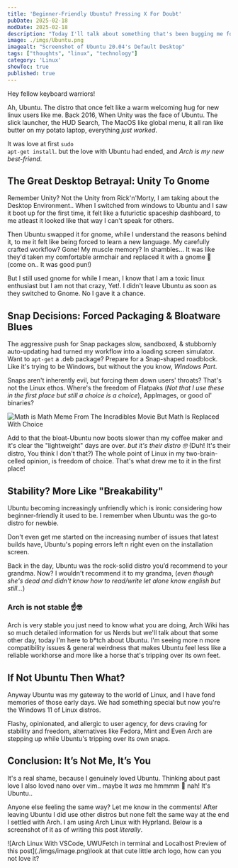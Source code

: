 ```yaml
---
title: 'Beginner-Friendly Ubuntu? Pressing X For Doubt'
pubDate: 2025-02-18
modDate: 2025-02-18
description: "Today I'll talk about something that's been bugging me for a while: Why I left ubuntu and switched to Arch. It's bit like that first love that slowly curdles into something... opposite of remantic."
image: ./imgs/Ubuntu.png
imagealt: "Screenshot of Ubuntu 20.04's Default Desktop"
tags: ["thoughts", "linux", "technology"]
category: 'Linux'
showToc: true
published: true
---
```

Hey fellow keyboard warriors! 

Ah, Ubuntu. The distro that once felt like a warm welcoming hug for new linux users like me. Back 2016, When Unity was the face of Ubuntu. The slick launcher, the HUD Search, The MacOS like global menu, it all ran like butter on my potato laptop, everything *just worked*.

It was love at first <code class="bg-gray-800 text-white py-1 px-2 rounded-md text-xs">sudo apt-get install</code>.
but the love with Ubuntu had ended, and *Arch is my new best-friend*.


## **The Great Desktop Betrayal: Unity To Gnome**

Remember Unity? Not the Unity from Rick'n'Morty, I am taking about the Desktop Environment.. When I switched from windows to Ubuntu and I saw it boot up for the first time, it felt like a futurictic spaceship dashboard, to me atleast it looked like that way I can't speak for others.

Then Ubuntu swapped it for gnome, while I understand the reasons behind it, to me it felt like being forced to learn a new language.
My carefully crafted workflow? Gone! My muscle memory? In shambles...  It was like they'd taken my comfortable armchair and replaced it with a gnome 👀 <span class="text-gray-500">(come on.. It was good pun!)</span>

But I still used gnome for while I mean, I know that I am a toxic linux enthusiast but I am not that crazy, <span class="text-gray-200">Yet!</span>. I didn't leave Ubuntu as soon as they switched to Gnome. No I gave it a chance.

## **Snap Decisions: Forced Packaging & Bloatware Blues**

The aggressive push for Snap packages slow, sandboxed, & stubbornly auto-updating had turned my workflow into a loading screen simulator.
Want to <code class="text-xs text-white bg-gray-800 py-1 px-2 rounded-md">apt-get</code> a .deb package? Prepare for a Snap-shaped roadblock.
Like it's trying to be Windows, but without the you know, *Windows Part*. 


Snaps aren't inherently evil, but forcing them down users' throats?
That's not the Linux ethos. Where's the freedom of Flatpaks (*<span class="text-sm text-gray-500">Not that I use these in the first place but still a choice is a choice</span>*), AppImages, or good ol' binaries? 

![Math is Math Meme From The Incradibles Movie But Math Is Replaced With Choice](./imgs/choice.png)

Add to that the bloat-Ubuntu now boots slower than my coffee maker and it's clear the "lightweight" days are over.
*but it's their distro 🤓* (<span class="text-gray-500 text-sm">Duh! It's their distro, You think I don't that?</span>) The whole point of Linux in my two-brain-celled opinion, is freedom of choice. That's what drew me to it in the first place!

## **Stability? More Like "Breakability"**
Ubuntu becoming increasingly unfriendly which is ironic considering how beginner-friendly it used to be. I remember when Ubuntu was the go-to distro for newbie.

Don't even get me started on the increasing number of issues that latest builds have, Ubuntu's poping errors left n right even on the installation screen.

Back in the day, Ubuntu was the rock-solid distro you’d recommend to your grandma. Now? I wouldn't recommend it to my grandma, 
(<span class="text-gray-500 text-sm">*even though she's dead and didn't know how to read/write let alone know english but still...*</span>)

### **Arch is not stable** ☝️🤓

Arch is very stable you just need to know what you are doing, Arch Wiki has so much detailed information for us Nerds but we'll talk about that some other day, today I'm here to b*tch about Ubuntu.
I'm seeing more n more compatibility issues & general weirdness that makes Ubuntu feel less like a reliable workhorse and more like a horse that's tripping over its own feet.

## **If Not Ubuntu Then What?**
Anyway Ubuntu was my gateway to the world of Linux, and I have fond memories of those early days.
We had something special but now you're the Windows 11 of Linux distros.

Flashy, opinionated, and allergic to user agency, for devs craving for stability and freedom, alternatives like Fedora, Mint and Even Arch are stepping up while Ubuntu's tripping over its own snaps.


## **Conclusion: It’s Not Me, It’s You**
It's a real shame, because I genuinely loved Ubuntu. Thinking about past love I also loved nano over vim.. maybe It *was* me hmmmm 🤔 nah! It's Ubuntu..

Anyone else feeling the same way? Let me know in the comments! After leaving Ubuntu I did use other distros but none felt the same way at the end I settled with Arch. I am using Arch Linux with Hyprland. Below is a screenshot of it as of writing this post *literally*.
<div data-aos="fade" data-aos-duration="2000" class="flex flex-col justify-center items-center w-full text-sm">![Arch Linux With VSCode, UWUFetch in terminal and Localhost Preview of this post](./imgs/image.png)<span class="text-gray-400 text-sm italic -mt-6 text-center">look at that cute little arch logo, how can you not love it?</span></div>